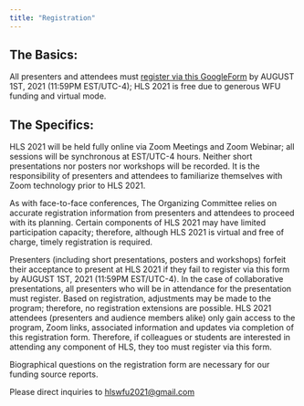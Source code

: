 ```yaml
---
title: "Registration"
---
```


## The Basics:

All presenters and attendees must [register via this GoogleForm](https://docs.google.com/forms/d/e/1FAIpQLSdcxsiOidNOmvE8mrKuGmKglPafl1Fi0GhIBWmp7hYYVFP8mA/viewform) by AUGUST 1ST, 2021 (11:59PM EST/UTC-4); HLS 2021 is free due to generous WFU funding and virtual mode.


## The Specifics:  

HLS 2021 will be held fully online via Zoom Meetings and Zoom Webinar; all sessions will be synchronous at EST/UTC-4 hours. Neither short presentations nor posters nor workshops will be recorded. It is the responsibility of presenters and attendees to familiarize themselves with Zoom technology prior to HLS 2021. 

As with face-to-face conferences, The Organizing Committee relies on accurate registration information from presenters and attendees to proceed with its planning. Certain components of HLS 2021 may have limited participation capacity; therefore, although HLS 2021 is virtual and free of charge, timely registration is required. 

Presenters (including short presentations, posters and workshops) forfeit their acceptance to present at HLS 2021 if they fail to register via this form by AUGUST 1ST, 2021 (11:59PM EST/UTC-4). In the case of collaborative presentations, all presenters who will be in attendance for the presentation must register. Based on registration, adjustments may be made to the program; therefore, no registration extensions are possible. HLS 2021 attendees (presenters and audience members alike) only gain access to the program, Zoom links, associated information and updates via completion of this registration form. Therefore, if colleagues or students are interested in attending any component of HLS, they too must register via this form. 

Biographical questions on the registration form are necessary for our funding source reports. 

Please direct inquiries to [hlswfu2021@gmail.com](mailto:hlswfu2021@gmail.com)


<!-- 

## Information for presenters and chairs

__Presenters__

- Talk slots will be 30 minutes long (20 minutes of presentation and 10 minutes of Q/A).
- Please, check that the authors’ names and the titles of your talks are accurate [here]().
- There will be a PC in each classroom, so it would be easier if during the break presenters save their presentations on the computers provided.
- If presenters prefer to use your own laptops, there is HDMI connection but note that non-HDMI devices require adapters (please bring your own adapters).
- If there are any technical issues, the tech support can only help with university computers (not personal laptops).
- All classrooms have audio/visual equipment.

__Posters__

- Poster presentations are scheduled on Thursday, so presenters will need to have their posters ready on the first day of the conference.
- Please check the program to make sure that the authors’ names and the titles of your posters are accurate HERE
- Your poster may be 48 X 36 inches or 54 x 36 inches. Posters will be mounted on standing boards that are 70 x 40 inches.

__Chairs__

The chairs for the sessions have been selected from the list of participants. Please, check to see if your name appears as chair of one of the sessions. As much as possible, we tried to match chairs’ specialties with the session they will be chairing.  

Although most of you already have chair experience, we wanted to provide some guidelines to make sure we are all on the same page:

- Chairs should make sure that talks start and finish on time. If one of the presenters of a talk doesn’t show up, please DO NOT MOVE the next talk to fill in the time gap. People will be guiding themselves according to the scheduled program, so if you move a presentation they will miss it.
- Chairs will introduce speakers and their talks. So familiarize yourself with the names, and titles of the presentations in your session.
- Chairs should sit with the speakers in the front row of the audience so they are facing the presentation and can be seen by the speaker while keeping time.
- Number signs will be provided in each room. Please notify speakers when they have 10, 5 and 2 minutes remaining. And, of course, let them know when their time is up.
- If needed, chairs will organize the question section. If there are no volunteers for questions, the chairs will ask the first question.
- If there is no time left for questions, the chairs should recommend that those in attendance save their questions for after the session and/or during the break.


On behalf of the conference organization committee, we thank the participants and chairs for their attendance and support.




-->
